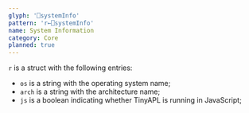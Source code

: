 ```yaml
---
glyph: '⎕systemInfo'
pattern: 'r←⎕systemInfo'
name: System Information
category: Core
planned: true
---
```


`r` is a struct with the following entries:

* `os` is a string with the operating system name;
* `arch` is a string with the architecture name;
* `js` is a boolean indicating whether TinyAPL is running in JavaScript;